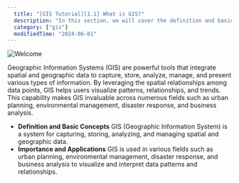 ```yaml
---
  title: "[GIS Tutorial][1.1] What is GIS?"
  description: "In this section, we will cover the definition and basic concepts, as well as the importance and applications of Geographic Information Systems (GIS)."
  category: ["gis"]
  modifiedTime: "2024-06-01"
---
```


![Welcome](/images/gis-banner-web.jpg 'a title')

Geographic Information Systems (GIS) are powerful tools that integrate spatial and geographic data to capture, store, analyze, manage, and present various types of information. By leveraging the spatial relationships among data points, GIS helps users visualize patterns, relationships, and trends. This capability makes GIS invaluable across numerous fields such as urban planning, environmental management, disaster response, and business analysis.

- **Definition and Basic Concepts**
  GIS (Geographic Information System) is a system for capturing, storing, analyzing, and managing spatial and geographic data.
- **Importance and Applications**
  GIS is used in various fields such as urban planning, environmental management, disaster response, and business analysis to visualize and interpret data patterns and relationships.
